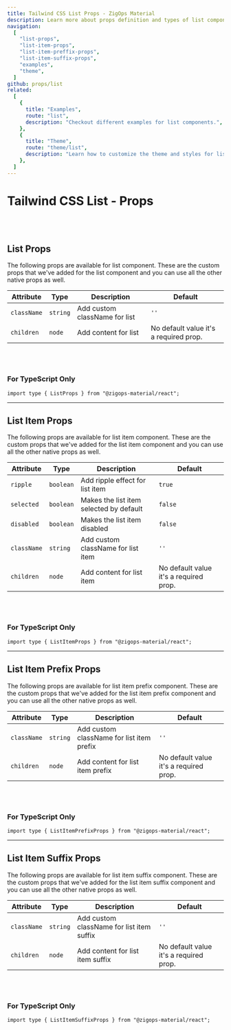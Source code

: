 ```yaml
---
title: Tailwind CSS List Props - ZigOps Material
description: Learn more about props definition and types of list components.
navigation:
  [
    "list-props",
    "list-item-props",
    "list-item-preffix-props",
    "list-item-suffix-props",
    "examples",
    "theme",
  ]
github: props/list
related:
  [
    {
      title: "Examples",
      route: "list",
      description: "Checkout different examples for list components.",
    },
    {
      title: "Theme",
      route: "theme/list",
      description: "Learn how to customize the theme and styles for list components.",
    },
  ]
---
```


# Tailwind CSS List - Props

<br />
<br />

## List Props

<span id="list-props" className="scroll-mt-48" />
The following props are available for list component. These are the custom props
that we've added for the list component and you can use all the other native props
as well.

| Attribute   | Type                | Description                   | Default                                |
| ----------- | ------------------- | ----------------------------- | -------------------------------------- |
| `className` | <Code>string</Code> | Add custom className for list | `''`                                   |
| `children`  | <Code>node</Code>   | Add content for list          | No default value it's a required prop. |

<br />
<br />

### For TypeScript Only

```tsx
import type { ListProps } from "@zigops-material/react";
```

---

## List Item Props

<span id="list-item-props" className="scroll-mt-48" />
The following props are available for list item component. These are the custom props
that we've added for the list item component and you can use all the other native
props as well.

| Attribute   | Type                 | Description                             | Default                                |
| ----------- | -------------------- | --------------------------------------- | -------------------------------------- |
| `ripple`    | <Code>boolean</Code> | Add ripple effect for list item         | <Code>true</Code>                      |
| `selected`  | <Code>boolean</Code> | Makes the list item selected by default | <Code>false</Code>                     |
| `disabled`  | <Code>boolean</Code> | Makes the list item disabled            | <Code>false</Code>                     |
| `className` | <Code>string</Code>  | Add custom className for list item      | `''`                                   |
| `children`  | <Code>node</Code>    | Add content for list item               | No default value it's a required prop. |

<br />
<br />

### For TypeScript Only

```tsx
import type { ListItemProps } from "@zigops-material/react";
```

---

## List Item Prefix Props

<span id="list-item-prefix-props" className="scroll-mt-48" />
The following props are available for list item prefix component. These are the custom
props that we've added for the list item prefix component and you can use all the
other native props as well.

| Attribute   | Type                | Description                               | Default                                |
| ----------- | ------------------- | ----------------------------------------- | -------------------------------------- |
| `className` | <Code>string</Code> | Add custom className for list item prefix | `''`                                   |
| `children`  | <Code>node</Code>   | Add content for list item prefix          | No default value it's a required prop. |

<br />
<br />

### For TypeScript Only

```tsx
import type { ListItemPrefixProps } from "@zigops-material/react";
```

---

## List Item Suffix Props

<span id="list-item-suffix-props" className="scroll-mt-48" />
The following props are available for list item suffix component. These are the custom
props that we've added for the list item suffix component and you can use all the
other native props as well.

| Attribute   | Type                | Description                               | Default                                |
| ----------- | ------------------- | ----------------------------------------- | -------------------------------------- |
| `className` | <Code>string</Code> | Add custom className for list item suffix | `''`                                   |
| `children`  | <Code>node</Code>   | Add content for list item suffix          | No default value it's a required prop. |

<br />
<br />

### For TypeScript Only

```tsx
import type { ListItemSuffixProps } from "@zigops-material/react";
```

<span id="examples" className="scroll-mt-48" />
<span id="theme" className="scroll-mt-48" />
